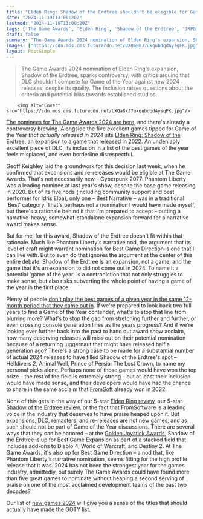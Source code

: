```yaml
---
title: "Elden Ring: Shadow of the Erdtree shouldn't be eligible for Game of the Year"
date: "2024-11-19T13:00:20Z"
lastmod: "2024-11-19T13:00:20Z"
tags: ['The Game Awards', 'Elden Ring', 'Shadow of the Erdtree', 'JRPG', 'Final Fantasy 7 Rebirth', 'Metaphor ReFantasio', 'Action RPG', 'Game of the Year', 'DLC', 'Expansion', 'Helldivers 2', 'Animal Well', 'Prince of Persia: The Lost Crown', 'FromSoftware']
draft: false
summary: "The Game Awards 2024 nomination of Elden Ring's expansion, Shadow of the Erdtree, sparks controversy, with critics arguing that DLC shouldn't compete for Game of the Year against new 2024 releases, despite its quality.  The inclusion raises questions about the criteria and potential bias towards established studios."
images: ["https://cdn.mos.cms.futurecdn.net/UXQa8kJ7ukqubdqdAysqFK.jpg"]
layout: PostSimple
---
```

> The Game Awards 2024 nomination of Elden Ring's expansion, Shadow of the Erdtree, sparks controversy, with critics arguing that DLC shouldn't compete for Game of the Year against new 2024 releases, despite its quality.  The inclusion raises questions about the criteria and potential bias towards established studios.


        <img alt="Cover" src="https://cdn.mos.cms.futurecdn.net/UXQa8kJ7ukqubdqdAysqFK.jpg"/>
        
[<u>The nominees for The Game Awards 2024 are here</u>](https://www.gamesradar.com/gaming/events-conferences/the-game-awards-nominees-prove-that-2024-is-the-year-of-the-jrpg-with-final-fantasy-7-rebirth-and-metaphor-refantazio-leading-the-field/), and there's already a controversy brewing. Alongside the five excellent games tipped for Game of the Year *that actually released in 2024* sits [Elden Ring: Shadow of the Erdtree](https://www.gamesradar.com/games/action-rpg/elden-ring-shadow-of-the-erdtree-guide/), an expansion to a game that released in 2022. An undeniably excellent piece of DLC, its inclusion in a list of the best games of the year feels misplaced, and even borderline disrespectful.

Geoff Keighley laid the groundwork for this decision last week, when he confirmed that expansions and re-releases would be eligible at The Game Awards. That's not necessarily new – Cyberpunk 2077: Phantom Liberty was a leading nominee at last year's show, despite the base game releasing in 2020. But of its five nods (including community support and best performer for Idris Elba), only one – Best Narrative – was in a traditional 'Best' category. That's perhaps not a nomination I would have made myself, but there's a rationale behind it that I'm prepared to accept – putting a narrative-heavy, somewhat-standalone expansion forward for a narrative award makes sense.

But for me, for this award, Shadow of the Erdtree doesn't fit within that rationale. Much like Phantom Liberty's narrative nod, the argument that its level of craft might warrant nomination for Best Game Direction is one that I can live with. But to even do that ignores the argument at the center of this entire debate: Shadow of the Erdtree is an expansion, not a game, and the game that it's an expansion to did not come out in 2024. To name it a potential 'game of the year' is a contradiction that not only struggles to make sense, but also risks subverting the whole point of having a game of the year in the first place.

Plenty of people [<u>don't play the best games of a given year in the same 12-month period that they came out in</u>](https://www.gamesradar.com/games/the-best-games-ive-played-in-2024-did-not-come-out-in-2024-this-is-your-sign-to-tend-to-that-backlog/). If we're prepared to look back two full years to find a Game of the Year contender, what's to stop that line from blurring more? What's to stop the gap from stretching further and further, or even crossing console generation lines as the years progress? And if we're looking ever further back into the past to hand out award show acclaim, how many deserving releases will miss out on their potential nomination because of a returning juggernaut that might have released half a generation ago? There's a strong case to be made for a substantial number of actual 2024 releases to have filled Shadow of the Erdtree's spot – Helldivers 2, Animal Well, Prince of Persia: The Lost Crown, to name my personal picks alone. Perhaps none of those games would have won the top prize – the rest of the field is extremely strong – but at least their inclusion would have made sense, and their developers would have had the chance to share in the same acclaim that [FromSoft](https://www.gamesradar.com/tag/fromsoftware/) already won in 2022.

None of this gets in the way of our 5-star [<u>Elden Ring review</u>](https://www.gamesradar.com/elden-ring-review/), our 5-star [<u>Shadow of the Erdtree review</u>](https://www.gamesradar.com/games/action-rpg/elden-ring-shadow-of-the-erdtree-review/), or the fact that FromSoftware is a leading voice in the industry that deserves to have praise heaped upon it. But expansions, DLC, remasters, and re-releases are not new games, and as such should not be part of Game of the Year discussions. There are several ways that they can be honored – at the [<u>Golden Joystick Awards</u>](https://www.gamesradar.com/goldenjoystickawards/), Shadow of the Erdtree is up for Best Game Expansion as part of a stacked field that includes add-ons to Diablo 4, World of Warcraft, and Destiny 2. At The Game Awards, it's also up for Best Game Direction – a nod that, like Phantom Liberty's narrative nomination, seems fitting for the high profile release that it was. 2024 has not been the strongest year for the games industry, admittedly, but surely The Game Awards could have found more than five great games to nominate without heaping a second serving of praise on one of the most acclaimed development teams of the past two decades?

Our list of [new games 2024](https://www.gamesradar.com/video-game-release-dates/) will give you a sense of the titles that should actually have made the GOTY list.
        